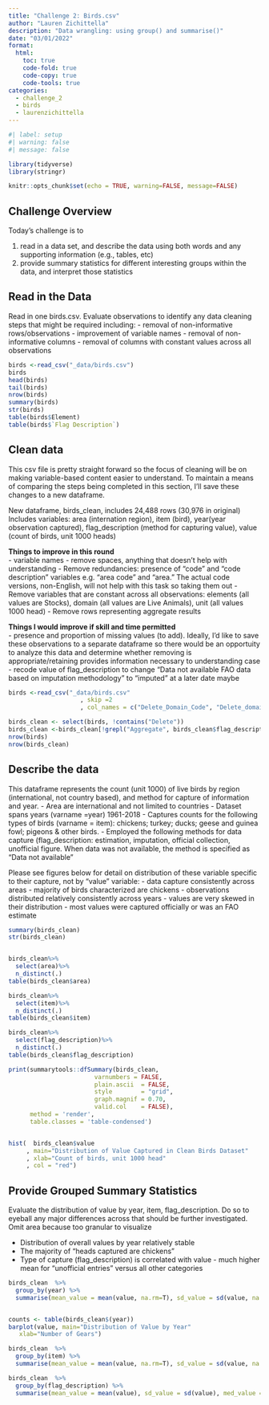 ```yaml
---
title: "Challenge 2: Birds.csv"
author: "Lauren Zichittella"
description: "Data wrangling: using group() and summarise()"
date: "03/01/2022"
format:
  html:
    toc: true
    code-fold: true
    code-copy: true
    code-tools: true
categories:
  - challenge_2
  - birds
  - laurenzichittella
---
```


```r
#| label: setup
#| warning: false
#| message: false

library(tidyverse)
library(stringr)

knitr::opts_chunk$set(echo = TRUE, warning=FALSE, message=FALSE)
```

## Challenge Overview

Today's challenge is to

1)  read in a data set, and describe the data using both words and any supporting information (e.g., tables, etc)
2)  provide summary statistics for different interesting groups within the data, and interpret those statistics

## Read in the Data

Read in one birds.csv. 
Evaluate observations to identify any data cleaning steps that might be required including:
- removal of non-informative rows/observations
- improvement of variable names
- removal of non-informative columns
- removal of columns with constant values across all observations 

```r
birds <-read_csv("_data/birds.csv")
birds
head(birds)
tail(birds)
nrow(birds)
summary(birds)
str(birds)
table(birds$Element)
table(birds$`Flag Description`)

```
## Clean data

This csv file is pretty straight forward so the focus of cleaning will be on making variable-based content easier to understand. To maintain a means of comparing the steps being completed in this section, I'll save these changes to a new dataframe. 

New dataframe, birds_clean, includes 24,488 rows (30,976 in original) 
Includes variables: area (internation region), item (bird), year(year observation captured), flag_description (method for capturing value), value (count of birds, unit 1000 heads)


**Things to improve in this round **  
- variable names - remove spaces, anything that doesn't help with understanding
- Remove redundancies: presence of "code" and "code description" variables e.g. "area code" and "area." The actual code versions, non-English, will not help with this task so taking them out 
- Remove variables that are constant across all observations: elements (all values are Stocks), domain (all values are Live Animals), unit (all values 1000 head)
- Remove rows representing aggregate results  
  
**Things I would improve if skill and time permitted **  
- presence and proportion of missing values (to add). Ideally, I'd like to save these observations to a separate dataframe so there would be an opportuity to analyze this data and determine whether removing is appropriate/retaining provides information necessary to understanding case 
-  recode value of flag_description to change "Data not available FAO data based on imputation methodology " to "imputed" at a later date maybe

```r
birds <-read_csv("_data/birds.csv"
                    , skip =2
                    , col_names = c("Delete_Domain_Code", "Delete_domain", "Delete_Area_Code", "area", "Delete_Element_Code", "Delete_element", "Delete_Item_Code", "item", "Delete_Year_Code", "year", "Delete_unit", "value", "Delete_Flag", "flag_description"))

birds_clean <- select(birds, !contains("Delete"))
birds_clean <-birds_clean[!grepl("Aggregate", birds_clean$flag_description),]
nrow(birds)
nrow(birds_clean)

```
## Describe the data

This dataframe represents the count (unit 1000) of live birds by region (international, not country based), and method for capture of information and year. 
- Area are international and not limited to countries
- Dataset spans years (varname =year) 1961-2018
- Captures counts for the following types of birds (varname = item): chickens; turkey; ducks; geese and guinea fowl; pigeons & other birds. 
- Employed the following methods for data capture (flag_description: estimation, imputation, official collection, unofficial figure. When data was not available, the method is specified as "Data not available" 

Please see figures below for detail on distribution of these variable specific to their capture, not by "value" variable:
- data capture consistently across areas
- majority of birds characterized are chickens
- observations distributed relatively consistently across years
- values are very skewed in their distribution 
- most values were captured officially or was an FAO estimate 



```r

summary(birds_clean)
str(birds_clean)  


birds_clean%>%
  select(area)%>%
  n_distinct(.)
table(birds_clean$area)

birds_clean%>%
  select(item)%>%
  n_distinct(.)
table(birds_clean$item) 

birds_clean%>%
  select(flag_description)%>%
  n_distinct(.)
table(birds_clean$flag_description)  

print(summarytools::dfSummary(birds_clean,
                        varnumbers = FALSE,
                        plain.ascii  = FALSE, 
                        style        = "grid", 
                        graph.magnif = 0.70, 
                        valid.col    = FALSE),
      method = 'render',
      table.classes = 'table-condensed')


hist(  birds_clean$value
     , main="Distribution of Value Captured in Clean Birds Dataset"
     , xlab="Count of birds, unit 1000 head"
     , col = "red")

```

## Provide Grouped Summary Statistics

Evaluate the distribution of value by year, item, flag_description. Do so to eyeball any major differences across that should be further investigated. Omit area because too granular to visualize 

- Distribution of overall values by year relatively stable
- The majority of "heads captured are chickens"
- Type of capture (flag_description) is correlated with value - much higher mean for "unofficial entries" versus all other categories  

```r
birds_clean  %>%
  group_by(year) %>%
  summarise(mean_value = mean(value, na.rm=T), sd_value = sd(value, na.rm=T), med_value = median(value, na.rm=T), min_value = min(value, na.rm=T), max_value = max(value, na.rm=T))


counts <- table(birds_clean$(year))
barplot(value, main="Distribution of Value by Year"
   xlab="Number of Gears")

birds_clean  %>%
  group_by(item) %>%
  summarise(mean_value = mean(value, na.rm=T), sd_value = sd(value, na.rm=T), med_value = median(value, na.rm=T), min_value = min(value, na.rm=T), max_value = max(value, na.rm=T))

birds_clean  %>%
  group_by(flag_description) %>%
  summarise(mean_value = mean(value), sd_value = sd(value), med_value = median(value), min_value = min(value), max_value = max(value))



```

